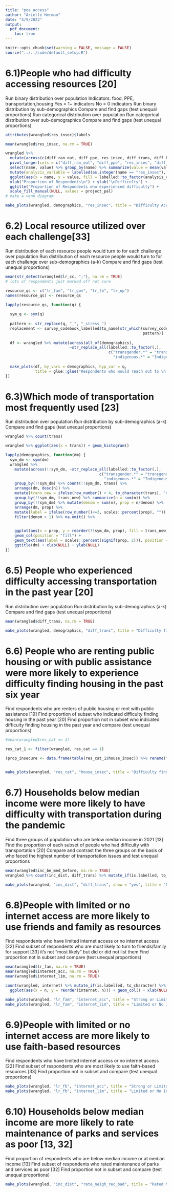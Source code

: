 ```yaml
---
title: "poa_access"
author: "Arielle Herman"
date: "4/9/2022"
output:
  pdf_document:
    toc: true
---
```


```r
knitr::opts_chunk$set(warning = FALSE, message = FALSE)
source("../../code/default_setup.R")
```

# 6.1)People who had difficulty accessing resources  [20]

Run binary distribution over population
Indicators: food, PPE, transportation,housing
Yes = 1+ indicators
No = 0 indicators
Run binary distribution by sub-demographics
Compare and find gaps (test unequal proportions)
Run categorical distribution over population
Run categorical distribution over sub-demographics
Compare and find gaps (test unequal proportions)

```r
attributes(wrangled$res_insec)$labels

mean(wrangled$res_insec, na.rm = TRUE)

wrangled %>%
  mutate(across(c(diff_ran_out, diff_ppe, res_insec, diff_trans, diff_hous), as.integer)) %>%
  pivot_longer(cols = c("diff_ran_out", "diff_ppe", "res_insec", "diff_trans", "diff_hous")) %>%
  select(name, value) %>% group_by(name) %>% summarize(value = mean(value, na.rm = TRUE)) %>%
  mutate(analysis_variable = labelled(as.integer(name == "res_insec"), c("All 4 types" = 1, "1 type" = 0))) %>%
  ggplot(aes(x = name, y = value, fill = labelled::to_factor(analysis_variable))) + geom_col() +
  xlab("Proportion of Respondents\n") + ylab("\nDifficulty") +
  ggtitle("Proportion of Respondents who experienced difficulty") +
  scale_fill_manual(NULL, values = project_pal)
# make a venn diagram

make_plots(wrangled, demographics, "res_insec", title = "Difficulty Accessing Resources")
```


# 6.2) Local resource utilized over each challenge[33]

Run distribution of each resource people would turn to for each challenge over population
Run distribution of each resource people would turn to for each challenge over sub-demographics (a-k)
Compare and find gaps (test unequal proportions)

```r
mean(str_detect(wrangled$lr_cc, ";"), na.rm = TRUE)
# lots of respondents just marked off not sure

resource_qs <- c("lr_fam", "lr_gov", "lr_fb", "lr_np")
names(resource_qs) <- resource_qs

lapply(resource_qs, function(q) {
  
  sym_q <- sym(q)
  
  pattern <- str_replace(q, "_", "_stress_")
  replacement <- survey_codebook_labelled$to_name[str_which(survey_codebook_labelled$full_name,
                                                            pattern)]
  
  df <- wrangled %>% mutate(across(all_of(demographics),
                            ~str_replace_all(labelled::to_factor(.),
                                             c("transgender.*" = "transgender",
                                               "indigenous.*" = "Indigenous American"))))
  
  make_plots(df, by_vars = demographics, hyp_var = q,
             title = glue::glue("Respondents who would reach out to \n {replacement}"))
})
```

# 6.3)Which mode of transportation most frequently used [23]

Run distribution over population
Run distribution by sub-demographics (a-k)
Compare and find gaps (test unequal proportions)

```r
wrangled %>% count(trans)

wrangled %>% ggplot(aes(x = trans)) + geom_histogram() 

lapply(demographics, function(dm) {
  sym_dm <- sym(dm)
  wrangled %>%
    mutate(across(!!sym_dm, ~str_replace_all(labelled::to_factor(.),
                                         c("transgender.*" = "transgender",
                                           "indigenous.*" = "Indigenous American")))) %>%
    group_by(!!sym_dm) %>% count(!!sym_dm, trans) %>%
    arrange(dm, desc(n)) %>%
    mutate(trans_new = ifelse(row_number() < 4, to_character(trans), "other")) %>%
    group_by(!!sym_dm, trans_new) %>% summarize(n = sum(n)) %>%
    group_by(!!sym_dm) %>% mutate(denom = sum(n), prop = n/denom) %>%
    arrange(dm, prop) %>%
    mutate(label = ifelse(row_number()<=3, scales::percent(prop), "")) %>%
    filter(denom > 1) %>% na.omit() %>%

    
    ggplot(aes(x = prop, y = reorder(!!sym_dm, prop), fill = trans_new)) +
    geom_col(position = "fill") +
    geom_text(aes(label = scales::percent(signif(prop, 2))), position = position_fill(0.5)) +
    ggtitle(dm) + xlab(NULL) + ylab(NULL)
})
```

# 6.5) People who experienced difficulty accessing transportation in the past year [20]

Run distribution over population
Run distribution by sub-demographics (a-k)
Compare and find gaps (test unequal proportions)

```r
mean(wrangled$diff_trans, na.rm = TRUE)

make_plots(wrangled, demographics, "diff_trans", title = "Difficulty finding transportation") #title added by Brendan
```

# 6.6) People who are renting public housing or with public assistance were more likely to experience difficulty finding housing in the past six year 

Find respondents who are renters of public housing or rent with public assistance [19]
Find proportion of subset who indicated difficulty finding housing in the past year [20]
Find proportion not in subset who indicated difficulty finding housing in the past year and compare (test unequal proportions)

```r
#mean(wrangled$res_cat == 1)

res_cat_1 <- filter(wrangled, res_cat == 1)

(prop_insecure <- data.frame(table(res_cat_1$house_insec)) %>% rename("Having difficulty finding housing?" = Var1) %>% mutate(percent = Freq / sum(Freq))) #added by Brendan


make_plots(wrangled, "res_cat", "house_insec", title = "Difficulty finding housing")

```

# 6.7) Households below median income were more likely to have difficulty with transportation during the pandemic

Find three groups of population who are below median income in 2021 [13]
Find the proportion of each subset of people who had difficulty with transportation [20]
Compare and contrast the three groups on the basis of who faced the highest number of transportation issues and test unequal proportions

```r
mean(wrangled$inc_be_med_before, na.rm = TRUE)
wrangled %>% count(inc_dist, diff_trans) %>% mutate_if(is.labelled, to_character)

make_plots(wrangled, "inc_dist", "diff_trans", show = "yes", title = "Difficulty Accessing Transportation")
```


# 6.8)People with limited or no internet access are more likely to use friends and family as resources

Find respondents who have limited internet access or no internet access [22]
Find subset of respondents who are most likely to turn to friends/family for support [33]
it's not "most likely" but did or did not list them
Find proportion not in subset and compare (test unequal proportions)

```r
mean(wrangled$lr_fam, na.rm = TRUE)
mean(wrangled$internet_acc, na.rm = TRUE)
mean(wrangled$internet_lim, na.rm = TRUE)

count(wrangled, internet) %>% mutate_if(is.labelled, to_character) %>%
  ggplot(aes(x = n, y = reorder(internet, n))) + geom_col() + xlab(NULL) + ylab(NULL) + ggtitle("Internet Access Distribution")

make_plots(wrangled, "lr_fam", "internet_acc", title = "Strong or Limited Internet Access")
make_plots(wrangled, "lr_fam", "internet_lim", title = "Limited or No Internet Access")
```


# 6.9)People with limited or no internet access are more likely to use faith-based resources

Find respondents who have limited internet access or no internet access [22]
Find subset of respondents who are most likely to use faith-based resources [33]
Find proportion not in subset and compare (test unequal proportions)

```r
make_plots(wrangled, "lr_fb", "internet_acc", title = "Strong or Limited Internet Access", show = TRUE)
make_plots(wrangled, "lr_fb", "internet_lim", title = "Limited or No Internet Access", show = TRUE) #show set = true here for both by Brendan
```

# 6.10) Households below median income are more likely to rate maintenance of parks and services as poor [13, 32]
Find proportion of respondents who are below median income or at median income [13]
Find subset of respondents who rated maintenance of parks and services as poor [32]
Find proportion not in subset and compare (test unequal proportions)

```r
make_plots(wrangled, "inc_dist", "rate_neigh_rec_bad", title = "Rated Maintenance of Parks and Services as poor or very poor")
```

